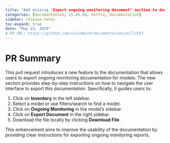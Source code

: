 ```yaml
---
title: "Add missing "Export ongoing monitoring document" section to docs"
categories: [documentation, 25.05.04, hotfix, documentation]
sidebar: release-notes
toc-expand: true
date: "May 23, 2025"
# PR URL: https://github.com/validmind/documentation/pull/693
---
```

# PR Summary

This pull request introduces a new feature to the documentation that allows users to export ongoing monitoring documentation for models. The new section provides step-by-step instructions on how to navigate the user interface to export this documentation. Specifically, it guides users to:

1. Click on **Inventory** in the left sidebar.
2. Select a model or use filters/search to find a model.
3. Click on **Ongoing Monitoring** in the model's sidebar.
4. Click on **Export Document** in the right sidebar.
5. Download the file locally by clicking **Download File**.

This enhancement aims to improve the usability of the documentation by providing clear instructions for exporting ongoing monitoring reports.